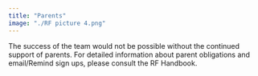 ```yaml
---
title: "Parents"
image: "./RF picture 4.png"
---
```


The success of the team would not be possible without the continued support of parents.
For detailed information about parent obligations and email/Remind sign ups, please consult the RF Handbook.
